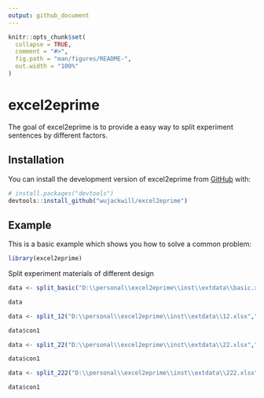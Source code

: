 ```yaml
---
output: github_document
---
```


<!-- README.md is generated from README.Rmd. Please edit that file -->

```r
knitr::opts_chunk$set(
  collapse = TRUE,
  comment = "#>",
  fig.path = "man/figures/README-",
  out.width = "100%"
)
```

# excel2eprime

<!-- badges: start -->
<!-- badges: end -->

The goal of excel2eprime is to provide a easy way to split experiment sentences by different factors.

## Installation

You can install the development version of excel2eprime from [GitHub](https://github.com/) with:

``` r
# install.packages("devtools")
devtools::install_github("wujackwill/excel2eprime")
```

## Example

This is a basic example which shows you how to solve a common problem:

```r
library(excel2eprime)
```

Split experiment materials of different design

```r
data <- split_basic("D:\\personal\\excel2eprime\\inst\\extdata\\basic.xlsx","A")

data
```
```r
data <- split_12("D:\\personal\\excel2eprime\\inst\\extdata\\12.xlsx","A")

data$con1
```


```r
data <- split_22("D:\\personal\\excel2eprime\\inst\\extdata\\22.xlsx","A")

data$con1
```


```r
data <- split_222("D:\\personal\\excel2eprime\\inst\\extdata\\222.xlsx","A")

data$con1
```
